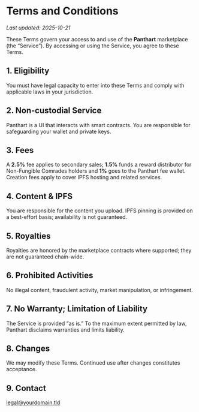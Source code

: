 # Terms and Conditions

_Last updated: 2025-10-21_

These Terms govern your access to and use of the **Panthart** marketplace (the “Service”). By accessing or using the Service, you agree to these Terms.

## 1. Eligibility
You must have legal capacity to enter into these Terms and comply with applicable laws in your jurisdiction.

## 2. Non-custodial Service
Panthart is a UI that interacts with smart contracts. You are responsible for safeguarding your wallet and private keys.

## 3. Fees
A **2.5%** fee applies to secondary sales; **1.5%** funds a reward distributor for Non-Fungible Comrades holders and **1%** goes to the Panthart fee wallet. Creation fees apply to cover IPFS hosting and related services.

## 4. Content & IPFS
You are responsible for the content you upload. IPFS pinning is provided on a best-effort basis; availability is not guaranteed.

## 5. Royalties
Royalties are honored by the marketplace contracts where supported; they are not guaranteed chain-wide.

## 6. Prohibited Activities
No illegal content, fraudulent activity, market manipulation, or infringement.

## 7. No Warranty; Limitation of Liability
The Service is provided “as is.” To the maximum extent permitted by law, Panthart disclaims warranties and limits liability.

## 8. Changes
We may modify these Terms. Continued use after changes constitutes acceptance.

## 9. Contact
legal@yourdomain.tld
